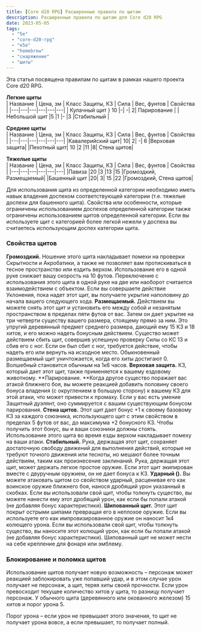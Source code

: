 ```yaml
---
title: [Core d20 RPG] Расширенные правила по щитам
description: Расширенные правила по щитам для Core d20 RPG
date: 2023-05-05
tags: 
  - "5e"
  - "core-d20-rpg"
  - "e5e"
  - "homebrew"
  - "снаряжение"
  - "щиты"
---
```


Эта статья посвящена правилам по щитам в рамках нашего проекта Core d20 RPG.

 **Легкие щиты**					
| Название | Цена, зм	| Класс Защиты, КЗ	| Сила	| Вес, фунтов	| Свойства |
|---|---|---|---|---|---|
| Кулачный щит	} 10	|-|	-|	2|	Парирование |
|Небольшой щит	|5	|1	|-	|3	|Стабильный |

**Средние щиты**					
| Название | Цена, зм	| Класс Защиты, КЗ	| Сила	| Вес, фунтов	| Свойства |
|---|---|---|---|---|---|
|Кавалерийский щит|	10|	2|	-|	6	|Верховая защита|
|Пехотный щит|	10	|2	|11	|8|	Стена щитов|

**Тяжелые щиты**					
| Название | Цена, зм	| Класс Защиты, КЗ	| Сила	| Вес, фунтов	| Свойства |
|---|---|---|---|---|---|
|Павиза	|20	|3	|13	|15	|Громоздкий, Размещаемый|
|Башенный щит	|20|	3|	15	|22	|Громоздкий, Стена щитов|


Для использования щита из определенной категории необходимо иметь навык владения доспехом соответствующей категории (т.е. тяжелые доспехи для башенного щита).
Свойства или особенности, которые ограничены использованием доспехов определенной категории также ограничены использованием щитов определенной категории.
Если вы используете щит с категорией более легкой нежели у доспеха вы считаетесь использующим доспех категории щита.

### Свойства щитов
**Громоздкий.** Ношение этого щита накладывает помехи на проверки Скрытности и Акробатики, а также не позволяет вам протискиваться в тесное пространство или ездить верхом. Использование его в одной руке снижает вашу скорость на 10 футов. Переключение с использования этого щита в одной руке на две или наоборот считается взаимодействием с объектом. Если вы совершаете действие Уклонения, пока надет этот щит, вы получаете укрытие наполовину до начала вашего следующего хода.
**Размещаемый.** Действием вы можете снять этот щит и установить его между собой и незанятым пространством в пределах пяти футов от вас. Затем он дает укрытие на три четверти существу вашего размера, стоящему прямо за ним. Это упругий деревянный предмет среднего размера, дающий ему 15 КЗ и 18 хитов, и его можно надеть бонусным действием. Существо может действием сбить щит, совершив успешную проверку Силы со КС 13 и сбив его с ног. Если он был сбит с ног, требуется действие, чтобы надеть его или вернуть на исходное место. Обыкновенный размещаемый щит уничтожается, когда его хиты достигают 0. Волшебный становится обычным на 1к6 часов.
**Верховая защита.** КЗ, который дает этот щит, также применяется к вашему ездовому животному.
**Парирование. **Когда другое существо поражает вас атакой ближнего боя, вы можете реакцией добавить половину своего бонуса владения (с округлением в большую сторону) к вашему КЗ для этой атаки, что может привести к промаху. Если у вас есть умение Защитный дуэлянт, оно суммируется с вашим существующим бонусом парирования.
**Стена щитов.** Этот щит дает бонус +1 к своему базовому КЗ за каждого союзника, использующего щит с этим свойством в пределах 5 футов от вас, до максимума +2 бонусного КЗ. Чтобы получить этот бонус, вы и ваши союзники должны стоять. Использование этого щита во время езды верхом накладывает помеху на ваши атаки.
**Стабильный.** Рука, держащая этот щит, сохраняет достаточную свободу движений для выполнения действий, которые не требуют точного движения или тесноты, но мешают более точным действиям, таким как произнесение заклинаний. Рука, держащая этот щит, может держать легкое простое оружие. Если этот щит экипирован вместе с двуручным оружием, он не дает бонуса к КЗ.
**Ударный ().** Вы можете атаковать щитом со свойством ударный, расценивая его как воинское оружие ближнего боя, нанося дробящий урон указанный в скобках. Если вы использовали свой щит, чтобы толкнуть существо, вы можете нанести ему этот дробящий урон, как если бы попали атакой (не добавляя бонус характеристики).
**Шипованный щит.** Этот щит покрыт острыми шипами превращая его в неплохое оружие. Если вы используете его как импровизированное оружие он наносит 1к4 колющего урона. Если вы использовали свой щит, чтобы толкнуть существо, вы наносите этот колющий урон, как если бы попали атакой (не добавляя бонус характеристики). Шипованный щит не может нести на себе крепление для фонаря или эмблему.

### Блокирование и поломка щитов
Использование щитов получает новую возможность – персонаж может реакцией заблокировать уже попавший удар, и в этом случае урон получает не персонаж, а щит, теряя хиты своей прочности. Если урон превосходит текущее количество хитов у щита, то разницу получает персонаж.
У обычного щита (деревянного или окованного железом) 15 хитов и порог урона 5.

Порог урона – если урон не превышает этого значения, то щит не получает урона вовсе, а если превышает, то получает полный.

